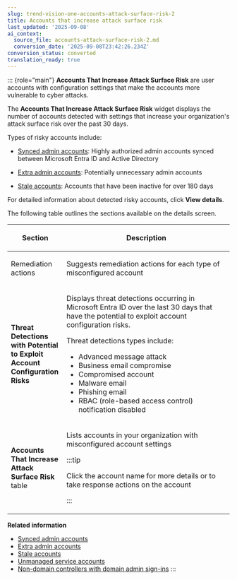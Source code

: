 ```yaml
---
slug: trend-vision-one-accounts-attack-surface-risk-2
title: Accounts that increase attack surface risk
last_updated: '2025-09-08'
ai_context:
  source_file: accounts-attack-surface-risk-2.md
  conversion_date: '2025-09-08T23:42:26.234Z'
conversion_status: converted
translation_ready: true
---
```


::: {role="main"}
**Accounts That Increase Attack Surface Risk** are user accounts with configuration settings that make the accounts more vulnerable to cyber attacks.

The **Accounts That Increase Attack Surface Risk** widget displays the number of accounts detected with settings that increase your organization's attack surface risk over the past 30 days.

Types of risky accounts include:

- [Synced admin accounts](synced-admin-accounts.mdx): Highly authorized admin accounts synced between Microsoft Entra ID and Active Directory

- [Extra admin accounts](extra-admin-accounts.mdx): Potentially unnecessary admin accounts

- [Stale accounts](stale-accounts.mdx): Accounts that have been inactive for over 180 days

For detailed information about detected risky accounts, click **View details**.

The following table outlines the sections available on the details screen.

<table>
<colgroup>
<col style="width: 25%" />
<col style="width: 75%" />
</colgroup>
<thead>
<tr>
<th><p>Section</p></th>
<th><p>Description</p></th>
</tr>
</thead>
<tbody>
<tr>
<td><p>Remediation actions</p></td>
<td><p>Suggests remediation actions for each type of misconfigured account</p></td>
</tr>
<tr>
<td><p><strong>Threat Detections with Potential to Exploit Account Configuration Risks</strong></p></td>
<td><p>Displays threat detections occurring in Microsoft Entra ID over the last 30 days that have the potential to exploit account configuration risks.</p>
<p>Threat detections types include:</p>
<ul>
<li>Advanced message attack</li>
<li>Business email compromise</li>
<li>Compromised account</li>
<li>Malware email</li>
<li>Phishing email</li>
<li>RBAC (role-based access control) notification disabled</li>
</ul></td>
</tr>
<tr>
<td><p><strong>Accounts That Increase Attack Surface Risk</strong> table</p></td>
<td><p>Lists accounts in your organization with misconfigured account settings</p>


:::tip

<p>Click the account name for more details or to take response actions on the account</p>


:::

</td>
</tr>
</tbody>
</table>

**Related information**

- [Synced admin accounts](synced-admin-accounts-2.md "Learn about synced admin accounts and how to mitigate the risk the accounts pose.")
- [Extra admin accounts](extra-admin-accounts-2.md "Learn about extra admin accounts and how to mitigate the risk the accounts pose.")
- [Stale accounts](stale-accounts-2.md "Learn about stale accounts and how to mitigate the risk the accounts pose.")
- [Unmanaged service accounts](unmanaged-service-accounts.md "Learn about unmanaged service accounts and how to mitigate this type of identity-related risk.")
- [Non-domain controllers with domain admin sign-ins](non-domain-controllers-admin-signin.md "Learn more about non-domain controllers with domain admin sign-ins and how to mitigate this type of identity-related risk.")
:::
